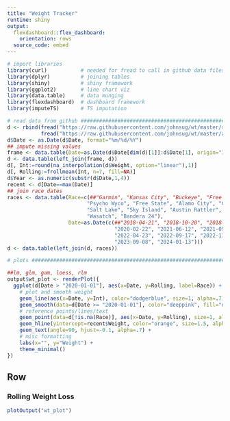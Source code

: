 ```yaml
---
title: "Weight Tracker"
runtime: shiny
output:
  flexdashboard::flex_dashboard:
    orientation: rows
  source_code: embed
---
```

  
```r
# import libraries
library(curl)           # needed for fread to call in github data files
library(dplyr)          # joining tables
library(shiny)          # shiny framework
library(ggplot2)        # line chart viz
library(data.table)     # data munging
library(flexdashboard)  # dashboard framework
library(imputeTS)       # TS imputation

# read data from github ##########################################################################
d <- rbind(fread("https://raw.githubusercontent.com/johnsug/wt/master/recent_wt.csv"), 
           fread("https://raw.githubusercontent.com/johnsug/wt/master/archived_wt.csv"))
d$Date <- as.Date(d$Date, format="%m/%d/%Y")
## impute missing values
frame <- data.table(Date=as.Date(d$Date[dim(d)[1]]:d$Date[1], origin="1970-01-01"))
d <- data.table(left_join(frame, d))
d[, Int:=round(na_interpolation(d$Weight, option="linear"),1)]
d[, Rolling:=frollmean(Int, n=7, fill=NA)]
d$Year <- as.numeric(substr(d$Date,1,4))
recent <- d[Date==max(Date)]
## join race dates
races <- data.table(Race=c(##"Garmin", "Kansas City", "Buckeye", "Free State", "Oregon", "St. George", 
                          "Psycho Wyco", "Free State", "Alamo City", "Cactus Rose", "Bandera 22", 
                          "Salt Lake", "Sky Island", "Austin Rattler", "Bandera 23", "Elephant Rock", 
                          "Wasatch", "Bandera 24"), 
                    Date=as.Date(c(##"2018-04-21", "2018-10-20", "2018-12-08", "2019-04-27", "2019-07-20", "2019-10-05", 
                                   "2020-02-22", "2021-06-12", "2021-09-11", "2021-10-22", "2022-01-08", 
                                   "2022-04-23", "2022-09-17", "2022-11-05", "2023-01-07", "2023-08-12",  
                                   "2023-09-08", "2024-01-13")))
d <- data.table(left_join(d, races))

# plots ##########################################################################################

##lm, glm, gam, loess, rlm
output$wt_plot <- renderPlot({
  ggplot(d[Date > "2020-01-01"], aes(x=Date, y=Rolling, label=Race)) + ## Previously: 2017-10-01
    # plot and smooth weight
    geom_line(aes(x=Date, y=Int), color="dodgerblue", size=1, alpha=.7) + 
    geom_smooth(data=d[Date >= "2020-01-01"], color="deeppink", fill="deeppink", alpha=.3, size=.5, method="loess", span=0.15) + 
    # reference points/lines/text
    geom_point(data=d[!is.na(Race)], aes(x=Date, y=Rolling), size=1, alpha=.5) + 
    geom_hline(yintercept=recent$Weight, color="orange", size=1.5, alpha=.3) + 
    geom_text(angle=90, hjust=-0.1, alpha=.7) + 
    # misc formatting
    labs(x="", y="Weight") + 
    theme_minimal()
})

```

Row {data-height=250}
---------------------------------------
  
### Rolling Weight Loss
```r
plotOutput("wt_plot")
```

